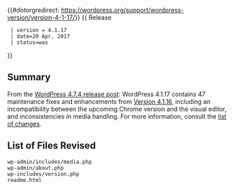 {{#dotorgredirect: https://wordpress.org/support/wordpress-version/version-4-1-17/}}
{{ Release
  | version = 4.1.17
  | date=20 Apr, 2017
  | status=was
}}

== Summary ==
 
From the [https://wordpress.org/news/2017/04/wordpress-4-7-4/ WordPress 4.7.4 release post]: WordPress 4.1.17 contains 47 maintenance fixes and enhancements from [[Version 4.1.16]], including an incompatibility between the upcoming Chrome version and the visual editor, and inconsistencies in media handling. For more information, consult the [https://core.trac.wordpress.org/query?status=closed&milestone=4.7.4&group=component&col=id&col=summary&col=component&col=status&col=owner&col=type&col=priority&col=keywords&order=priority list of changes].

== List of Files Revised ==
 
<pre>
wp-admin/includes/media.php
wp-admin/about.php
wp-includes/version.php
readme.html
</pre>
